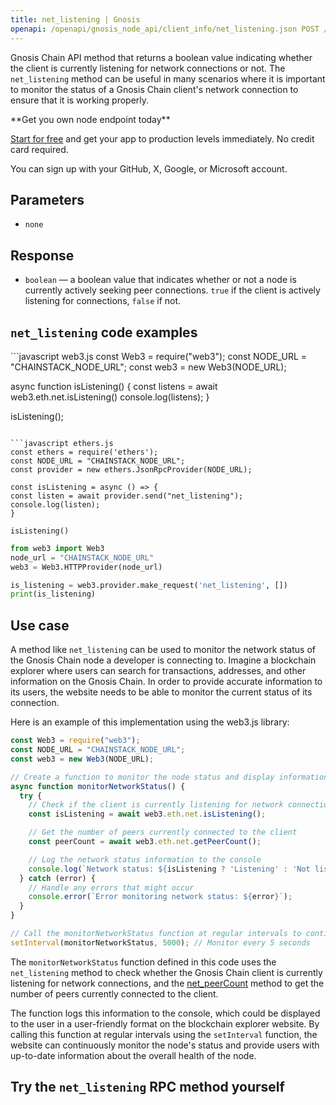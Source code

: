 ---
title: net_listening | Gnosis
openapi: /openapi/gnosis_node_api/client_info/net_listening.json POST /512e720763b369ed620657f84d38d2af
---

Gnosis Chain API method that returns a boolean value indicating whether the client is currently listening for network connections or not. The `net_listening` method can be useful in many scenarios where it is important to monitor the status of a Gnosis Chain client's network connection to ensure that it is working properly.

<Check>
**Get you own node endpoint today**

[Start for free](https://console.chainstack.com/) and get your app to production levels immediately. No credit card required.

You can sign up with your GitHub, X, Google, or Microsoft account.
</Check>


## Parameters

* `none`

## Response

* `boolean` — a boolean value that indicates whether or not a node is currently actively seeking peer connections. `true` if the client is actively listening for connections, `false` if not.

## `net_listening` code examples

<CodeGroup>
```javascript web3.js
const Web3 = require("web3");
const NODE_URL = "CHAINSTACK_NODE_URL";
const web3 = new Web3(NODE_URL);

async function isListening() {
  const listens = await web3.eth.net.isListening()
  console.log(listens);
}

isListening();
```

```javascript ethers.js
const ethers = require('ethers');
const NODE_URL = "CHAINSTACK_NODE_URL";
const provider = new ethers.JsonRpcProvider(NODE_URL);

const isListening = async () => {
const listen = await provider.send("net_listening");
console.log(listen);
}

isListening()
```

```python web3.py
from web3 import Web3  
node_url = "CHAINSTACK_NODE_URL"
web3 = Web3.HTTPProvider(node_url)

is_listening = web3.provider.make_request('net_listening', [])
print(is_listening)
```
</CodeGroup>


## Use case

A method like `net_listening` can be used to monitor the network status of the Gnosis Chain node a developer is connecting to. Imagine a blockchain explorer where users can search for transactions, addresses, and other information on the Gnosis Chain. In order to provide accurate information to its users, the website needs to be able to monitor the current status of its connection.

Here is an example of this implementation using the web3.js library:

```javascript index.js
const Web3 = require("web3");
const NODE_URL = "CHAINSTACK_NODE_URL";
const web3 = new Web3(NODE_URL);

// Create a function to monitor the node status and display information to users
async function monitorNetworkStatus() {
  try {
    // Check if the client is currently listening for network connections
    const isListening = await web3.eth.net.isListening();

    // Get the number of peers currently connected to the client
    const peerCount = await web3.eth.net.getPeerCount();

    // Log the network status information to the console
    console.log(`Network status: ${isListening ? 'Listening' : 'Not listening'} | Peers: ${peerCount}`);
  } catch (error) {
    // Handle any errors that might occur
    console.error(`Error monitoring network status: ${error}`);
  }
}

// Call the monitorNetworkStatus function at regular intervals to continuously monitor the network status
setInterval(monitorNetworkStatus, 5000); // Monitor every 5 seconds
```


The `monitorNetworkStatus` function defined in this code uses the `net_listening` method to check whether the Gnosis Chain client is currently listening for network connections, and the [net\_peerCount](/api-reference/gnosis_node_api/client_info/net_peerCount) method to get the number of peers currently connected to the client.

The function logs this information to the console, which could be displayed to the user in a user-friendly format on the blockchain explorer website. By calling this function at regular intervals using the `setInterval` function, the website can continuously monitor the node's status and provide users with up-to-date information about the overall health of the node.

## Try the `net_listening` RPC method yourself